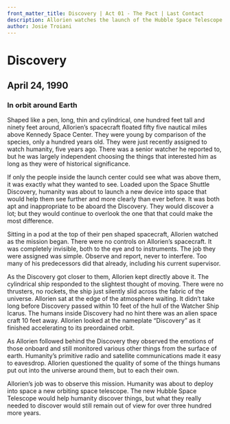 ```yaml
---
front_matter_title: Discovery | Act 01 - The Pact | Last Contact
description: Allorien watches the launch of the Hubble Space Telescope and wishes it really could be used to discover what humanity needed to see.
author: Josie Troiani
---
```

# Discovery

## April 24, 1990

### In orbit around Earth

Shaped like a pen, long, thin and cylindrical, one hundred feet tall and ninety feet around, Allorien’s spacecraft floated fifty five nautical miles above Kennedy Space Center. They were young by comparison of the species, only a hundred years old. They were just recently assigned to watch humanity, five years ago. There was a senior watcher he reported to, but he was largely independent choosing the things that interested him as long as they were of historical significance.

If only the people inside the launch center could see what was above them, it was exactly what they wanted to see. Loaded upon the Space Shuttle Discovery, humanity was about to launch a new device into space that would help them see further and more clearly than ever before. It was both apt and inappropriate to be aboard the Discovery. They would discover a lot; but they would continue to overlook the one that that could make the most difference.

Sitting in a pod at the top of their pen shaped spacecraft, Allorien watched as the mission began. There were no controls on Allorien’s spacecraft. It was completely invisible, both to the eye and to instruments. The job they were assigned was simple. Observe and report, never to interfere. Too many of his predecessors did that already, including his current supervisor.

As the Discovery got closer to them, Allorien kept directly above it. The cylindrical ship responded to the slightest thought of moving. There were no thrusters, no rockets, the ship just silently slid across the fabric of the universe. Allorien sat at the edge of the atmosphere waiting. It didn’t take long before Discovery passed within 10 feet of the hull of the Watcher Ship Icarus. The humans inside Discovery had no hint there was an alien space craft 10 feet away. Allorien looked at the nameplate “Discovery” as it finished accelerating to its preordained orbit.

As Allorien followed behind the Discovery they observed the emotions of those onboard and still monitored various other things from the surface of earth. Humanity’s primitive radio and satellite communications made it easy to eavesdrop. Allorien questioned the quality of some of the things humans put out into the universe around them, but to each their own.

Allorien’s job was to observe this mission. Humanity was about to deploy into space a new orbiting space telescope. The new Hubble Space Telescope would help humanity discover things, but what they really needed to discover would still remain out of view for over three hundred more years.
